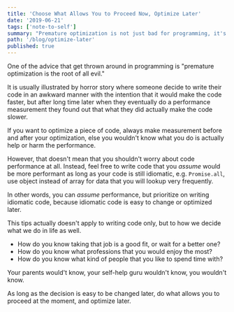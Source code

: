 ```yaml
---
title: 'Choose What Allows You to Proceed Now, Optimize Later'
date: '2019-06-21'
tags: ['note-to-self']
summary: "Premature optimization is not just bad for programming, it's bad for life decision too."
path: '/blog/optimize-later'
published: true
---
```


One of the advice that get thrown around in programming is "premature optimization is the root of all evil."

It is usually illustrated by horror story where someone decide to write their code in an awkward manner with the intention that it would make the code faster, but after long time later when they eventually do a performance measurement they found out that what they did actually make the code slower.

If you want to optimize a piece of code, always make measurement before and after your optimization, else you wouldn't know what you do is actually help or harm the performance.

However, that doesn't mean that you shouldn't worry about code performance at all. Instead, feel free to write code that you _assume_ would be more performant as long as your code is still idiomatic, e.g. `Promise.all`, use object instead of array for data that you will lookup very frequently.

In other words, you can _assume_ performance, but prioritize on writing idiomatic code, because idiomatic code is easy to change or optimized later.

This tips actually doesn't apply to writing code only, but to how we decide what we do in life as well.

- How do you know taking that job is a good fit, or wait for a better one?
- How do you know what professions that you would enjoy the most?
- How do you know what kind of people that you like to spend time with?

Your parents would't know, your self-help guru wouldn't know, you wouldn't know.

As long as the decision is easy to be changed later, do what allows you to proceed at the moment, and optimize later.
